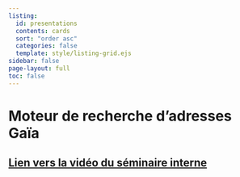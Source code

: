 ```yaml
---
listing:
  id: presentations
  contents: cards
  sort: "order asc"
  categories: false
  template: style/listing-grid.ejs
sidebar: false
page-layout: full
toc: false
---
```


# Moteur de recherche d'adresses Gaïa


::: {#presentations}
:::

## [Lien vers la vidéo du séminaire interne](https://inseefrlab.github.io/address-search-gaia-docs/src/seminaire-dms-video/)